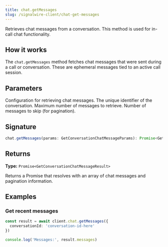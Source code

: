 ```yaml
---
title: chat.getMessages
slug: /signalwire-client/chat-get-messages
---
```



Retrieves chat messages from a conversation. This method is used for in-call chat functionality.

## How it works

The `chat.getMessages` method fetches chat messages that were sent during a call or conversation. These are ephemeral messages tied to an active call session.

## Parameters

<APIField name="params" type="GetConversationChatMessageParams" required>
  Configuration for retrieving chat messages.
</APIField>

<APIField name="params.conversationId" type="string" required>
  The unique identifier of the conversation.
</APIField>

<APIField name="params.limit" type="number" default="50">
  Maximum number of messages to retrieve.
</APIField>

<APIField name="params.offset" type="number" default="0">
  Number of messages to skip (for pagination).
</APIField>

## Signature

```typescript
chat.getMessages(params: GetConversationChatMessageParams): Promise<GetConversationChatMessageResult>
```

## Returns

**Type:** `Promise<GetConversationChatMessageResult>`

Returns a Promise that resolves with an array of chat messages and pagination information.

## Examples

### Get recent messages

```typescript
const result = await client.chat.getMessages({
  conversationId: 'conversation-id-here'
})

console.log('Messages:', result.messages)
```
